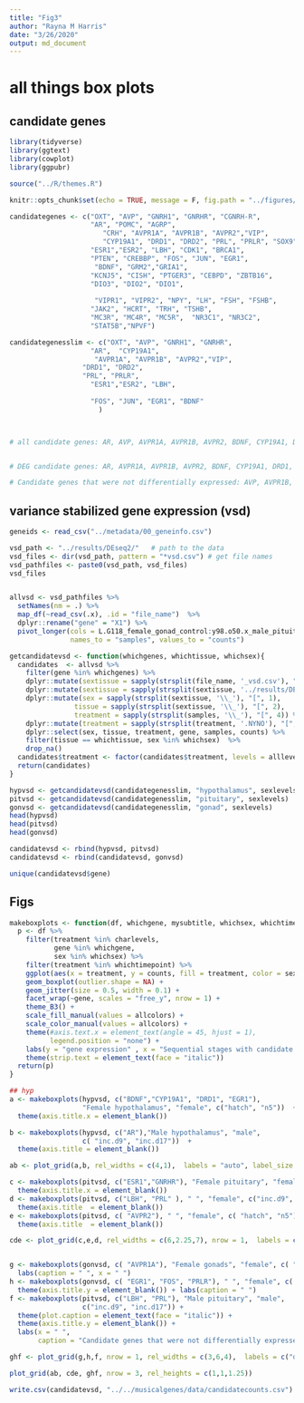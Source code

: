 ```yaml
---
title: "Fig3"
author: "Rayna M Harris"
date: "3/26/2020"
output: md_document
---
```


# all things box plots


## candidate genes

```r
library(tidyverse)
library(ggtext)
library(cowplot)
library(ggpubr)

source("../R/themes.R")

knitr::opts_chunk$set(echo = TRUE, message = F, fig.path = "../figures/")

candidategenes <- c("OXT", "AVP", "GNRH1", "GNRHR", "CGNRH-R",
                    "AR", "POMC", "AGRP", 
                       "CRH", "AVPR1A", "AVPR1B", "AVPR2","VIP",
                       "CYP19A1", "DRD1", "DRD2", "PRL", "PRLR", "SOX9", 
                    "ESR1","ESR2", "LBH", "CDK1", "BRCA1",
                    "PTEN", "CREBBP", "FOS", "JUN", "EGR1",
                     "BDNF", "GRM2","GRIA1",
                    "KCNJ5", "CISH", "PTGER3", "CEBPD", "ZBTB16", 
                    "DIO3", "DIO2", "DIO1",
                    
                     "VIPR1", "VIPR2", "NPY", "LH", "FSH", "FSHB",
                    "JAK2", "HCRT", "TRH", "TSHB",
                    "MC3R", "MC4R", "MC5R",  "NR3C1", "NR3C2",
                    "STAT5B","NPVF") 

candidategenesslim <- c("OXT", "AVP", "GNRH1", "GNRHR", 
                    "AR",  "CYP19A1", 
                     "AVPR1A", "AVPR1B", "AVPR2","VIP",
                  "DRD1", "DRD2", 
                  "PRL", "PRLR",  
                    "ESR1","ESR2", "LBH",  
                   
                    "FOS", "JUN", "EGR1", "BDNF"
                      ) 



# all candidate genes: AR, AVP, AVPR1A, AVPR1B, AVPR2, BDNF, CYP19A1, DRD1, EGR1, ESR1, ESR2, FOS, GNRH1, GNRHR, JUN, LBH, OXT, PRL, PRLR, VIP


# DEG candidate genes: AR, AVPR1A, AVPR1B, AVPR2, BDNF, CYP19A1, DRD1, ESR1, FOS, GNRHR, LBH, PRL, PRLR, 

# Candidate genes that were not differentially expressed: AVP, AVPR1B, ESR2,  GNRH1, JUN, OXT, VIP


```

## variance stabilized gene expression  (vsd)

```r
geneids <- read_csv("../metadata/00_geneinfo.csv")

vsd_path <- "../results/DEseq2/"   # path to the data
vsd_files <- dir(vsd_path, pattern = "*vsd.csv") # get file names
vsd_pathfiles <- paste0(vsd_path, vsd_files)
vsd_files


allvsd <- vsd_pathfiles %>%
  setNames(nm = .) %>% 
  map_df(~read_csv(.x), .id = "file_name")  %>% 
  dplyr::rename("gene" = "X1") %>% 
  pivot_longer(cols = L.G118_female_gonad_control:y98.o50.x_male_pituitary_inc.d3, 
               names_to = "samples", values_to = "counts") 

getcandidatevsd <- function(whichgenes, whichtissue, whichsex){
  candidates  <- allvsd %>%
    filter(gene %in% whichgenes) %>%
    dplyr::mutate(sextissue = sapply(strsplit(file_name, '_vsd.csv'), "[", 1)) %>%
    dplyr::mutate(sextissue = sapply(strsplit(sextissue, '../results/DEseq2/'), "[", 2)) %>%
    dplyr::mutate(sex = sapply(strsplit(sextissue, '\\_'), "[", 1),
                tissue = sapply(strsplit(sextissue, '\\_'), "[", 2),
                treatment = sapply(strsplit(samples, '\\_'), "[", 4)) %>%
    dplyr::mutate(treatment = sapply(strsplit(treatment, '.NYNO'), "[", 1)) %>%
    dplyr::select(sex, tissue, treatment, gene, samples, counts) %>%
    filter(tissue == whichtissue, sex %in% whichsex)  %>%
    drop_na()
  candidates$treatment <- factor(candidates$treatment, levels = alllevels)
  return(candidates)
}

hypvsd <- getcandidatevsd(candidategenesslim, "hypothalamus", sexlevels)
pitvsd <- getcandidatevsd(candidategenesslim, "pituitary", sexlevels)
gonvsd <- getcandidatevsd(candidategenesslim, "gonad", sexlevels)
head(hypvsd)
head(pitvsd)
head(gonvsd)

candidatevsd <- rbind(hypvsd, pitvsd)
candidatevsd <- rbind(candidatevsd, gonvsd)

unique(candidatevsd$gene)
```

## Figs 

```r
makeboxplots <- function(df, whichgene, mysubtitle, whichsex, whichtimepoint){
  p <- df %>%
    filter(treatment %in% charlevels,
           gene %in% whichgene,
           sex %in% whichsex) %>%
    filter(treatment %in% whichtimepoint) %>%
    ggplot(aes(x = treatment, y = counts, fill = treatment, color = sex)) +
    geom_boxplot(outlier.shape = NA) + 
    geom_jitter(size = 0.5, width = 0.1) +
    facet_wrap(~gene, scales = "free_y", nrow = 1) +
    theme_B3() +
    scale_fill_manual(values = allcolors) +
    scale_color_manual(values = allcolors) +
    theme(#axis.text.x = element_text(angle = 45, hjust = 1),
          legend.position = "none") +
    labs(y = "gene expression" , x = "Sequential stages with candidate DEGs", subtitle = mysubtitle) +
    theme(strip.text = element_text(face = "italic"))
  return(p)
}

## hyp 
a <- makeboxplots(hypvsd, c("BDNF","CYP19A1", "DRD1", "EGR1"), 
                  "Female hypothalamus", "female", c("hatch", "n5"))  +
  theme(axis.title.x = element_blank())

b <- makeboxplots(hypvsd, c("AR"),"Male hypothalamus", "male", 
                  c( "inc.d9", "inc.d17"))  +
  theme(axis.title = element_blank())

ab <- plot_grid(a,b, rel_widths = c(4,1),  labels = "auto", label_size = 8)

c <- makeboxplots(pitvsd, c("ESR1","GNRHR"), "Female pituitary", "female", c("bldg", "lay", "inc.d3"))   +
  theme(axis.title.x = element_blank())
d <- makeboxplots(pitvsd, c("LBH", "PRL" ), " ", "female", c("inc.d9", "inc.d17", "hatch", "n5"))  +
  theme(axis.title  = element_blank())
e <- makeboxplots(pitvsd, c( "AVPR2"), " ", "female", c( "hatch", "n5"))  +
  theme(axis.title  = element_blank())

cde <- plot_grid(c,e,d, rel_widths = c(6,2.25,7), nrow = 1,  labels = c("c"), label_size = 8)


g <- makeboxplots(gonvsd, c( "AVPR1A"), "Female gonads", "female", c( "lay", "inc.d3", "inc.d9"))  +
  labs(caption = " ", x = " ")
h <- makeboxplots(gonvsd, c( "EGR1", "FOS", "PRLR"), " ", "female", c( "lay", "inc.d3"))  +
  theme(axis.title.y = element_blank()) + labs(caption = " ")
f <- makeboxplots(pitvsd, c("LBH", "PRL"), "Male pituitary", "male", 
                  c("inc.d9", "inc.d17")) + 
  theme(plot.caption = element_text(face = "italic")) + 
  theme(axis.title.y = element_blank()) +
  labs(x = " ",
       caption = "Candidate genes that were not differentially expressed from bldg to n5: AVP, AVPR1B, ESR2,  GNRH1, JUN, OXT, VIP.")

ghf <- plot_grid(g,h,f, nrow = 1, rel_widths = c(3,6,4),  labels = c("d", " ", "e"), label_size = 8)

plot_grid(ab, cde, ghf, nrow = 3, rel_heights = c(1,1,1.25))

```

```r
write.csv(candidatevsd, "../../musicalgenes/data/candidatecounts.csv")
```